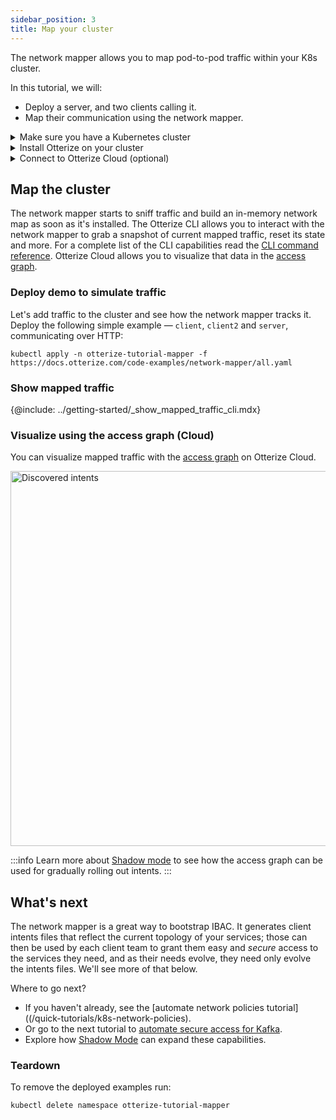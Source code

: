 ```yaml
---
sidebar_position: 3
title: Map your cluster
---
```


The network mapper allows you to map pod-to-pod traffic within your K8s cluster.

In this tutorial, we will:

- Deploy a server, and two clients calling it.
- Map their communication using the network mapper.

<details>
<summary>Make sure you have a Kubernetes cluster</summary>

Before you start, you need to have a Kubernetes cluster. Having a cluster with a [CNI](https://kubernetes.io/docs/concepts/extend-kubernetes/compute-storage-net/network-plugins/) that supports [NetworkPolicies](https://kubernetes.io/docs/concepts/services-networking/network-policies/) isn't required for this tutorial, but is recommended so that your cluster works with other tutorials.

{@include: ../_common/cluster-setup.md}
</details>

<details>
<summary>Install Otterize on your cluster</summary>

:::note
You can skip this section if Otterize is already installed in your cluster.
:::

{@include: ../_common/install-otterize.md}

</details>

<details>
<summary>Connect to Otterize Cloud (optional)</summary>
Upgrade/install your Otterize OSS deployment using the *client id* and *client secret* generated for your integration.

{@include: ../_common/install-otterize-cloud.md}

For detailed instructions follow this [guide](/installation#connect-otterize-oss-to-otterize-cloud)
</details>

## Map the cluster

The network mapper starts to sniff traffic and build an in-memory network map as soon as it's installed.
The Otterize CLI allows you to interact with the network mapper to grab a snapshot of current mapped traffic,
reset its state and more. For a complete list of the CLI capabilities read the [CLI command reference](/reference/cli/#network-mapper).
Otterize Cloud allows you to visualize that data in the [access graph](https://app.otterize.com).

### Deploy demo to simulate traffic

Let's add traffic to the cluster and see how the network mapper tracks it.
Deploy the following simple example &mdash; `client`, `client2` and `server`, communicating over HTTP:
```shell
kubectl apply -n otterize-tutorial-mapper -f https://docs.otterize.com/code-examples/network-mapper/all.yaml
```

### Show mapped traffic

{@include: ../getting-started/_show_mapped_traffic_cli.mdx}

### Visualize using the access graph (Cloud)

You can visualize mapped traffic with the [access graph](https://app.otterize.com/access-graph) on Otterize Cloud.

<img src="/img/quick-tutorials/network-mapper/map.png" alt="Discovered intents" width="600"/>

:::info
Learn more about [Shadow mode](/realistic-example/shadow-mode-network-policies) to see how the access graph can be used for gradually rolling out intents.
:::



## What's next

The network mapper is a great way to bootstrap IBAC. It generates client intents files that reflect
the current topology of your services; those can then be used by each client team to grant them easy
and *secure* access to the services they need, and as their needs evolve, they need only evolve
the intents files. We'll see more of that below.

Where to go next?

- If you haven't already, see the [automate network policies tutorial]((/quick-tutorials/k8s-network-policies).
- Or go to the next tutorial to [automate secure access for Kafka](/quick-tutorials/k8s-kafka-mtls).
- Explore how [Shadow Mode](/realistic-example/shadow-mode-network-policies) can expand these capabilities.

### Teardown

To remove the deployed examples run:

```bash
kubectl delete namespace otterize-tutorial-mapper
```
